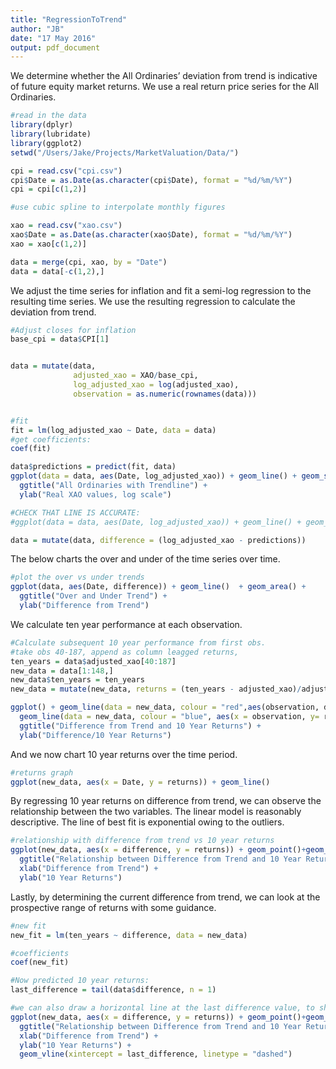 ```yaml
---
title: "RegressionToTrend"
author: "JB"
date: "17 May 2016"
output: pdf_document
---
```


We determine whether the All Ordinaries' deviation from trend is indicative of future equity market returns. We use a real return price series for the All Ordinaries.

```r
#read in the data
library(dplyr)
library(lubridate)
library(ggplot2)
setwd("/Users/Jake/Projects/MarketValuation/Data/")

cpi = read.csv("cpi.csv")
cpi$Date = as.Date(as.character(cpi$Date), format = "%d/%m/%Y")
cpi = cpi[c(1,2)]

#use cubic spline to interpolate monthly figures

xao = read.csv("xao.csv")
xao$Date = as.Date(as.character(xao$Date), format = "%d/%m/%Y")
xao = xao[c(1,2)]

data = merge(cpi, xao, by = "Date")
data = data[-c(1,2),]
```

We adjust the time series for inflation and fit a semi-log regression to the resulting time series. We use the resulting regression to calculate the deviation from trend.


```r
#Adjust closes for inflation
base_cpi = data$CPI[1]


data = mutate(data, 
              adjusted_xao = XAO/base_cpi,
              log_adjusted_xao = log(adjusted_xao),
              observation = as.numeric(rownames(data)))


#fit
fit = lm(log_adjusted_xao ~ Date, data = data)
#get coefficients:
coef(fit)

data$predictions = predict(fit, data)
ggplot(data = data, aes(Date, log_adjusted_xao)) + geom_line() + geom_smooth(method = 'lm', se = FALSE) +
  ggtitle("All Ordinaries with Trendline") +
  ylab("Real XAO values, log scale")

#CHECK THAT LINE IS ACCURATE:
#ggplot(data = data, aes(Date, log_adjusted_xao)) + geom_line() + geom_abline(intercept = coef(fit)[1], slope = coef(fit)[2])

data = mutate(data, difference = (log_adjusted_xao - predictions))

```

The below charts the over and under of the time series over time.

```r
#plot the over vs under trends
ggplot(data, aes(Date, difference)) + geom_line()  + geom_area() +
  ggtitle("Over and Under Trend") +
  ylab("Difference from Trend")
```

We calculate ten year performance at each observation.

```r
#Calculate subsequent 10 year performance from first obs.
#take obs 40-187, append as column leagged returns, 
ten_years = data$adjusted_xao[40:187]
new_data = data[1:148,]
new_data$ten_years = ten_years
new_data = mutate(new_data, returns = (ten_years - adjusted_xao)/adjusted_xao)

ggplot() + geom_line(data = new_data, colour = "red",aes(observation, difference)) + 
  geom_line(data = new_data, colour = "blue", aes(x = observation, y= returns-1)) +
  ggtitle("Difference from Trend and 10 Year Returns") +
  ylab("Difference/10 Year Returns")
```

And we now chart 10 year returns over the time period. 

```r
#returns graph
ggplot(new_data, aes(x = Date, y = returns)) + geom_line()
```

By regressing 10 year returns on difference from trend, we can observe the relationship between the two variables. The linear model is reasonably descriptive. The line of best fit is exponential owing to the outliers.


```r
#relationship with difference from trend vs 10 year returns
ggplot(new_data, aes(x = difference, y = returns)) + geom_point()+geom_smooth(method = lm) +
  ggtitle("Relationship between Difference from Trend and 10 Year Returns") +
  xlab("Difference from Trend") +
  ylab("10 Year Returns")
```

Lastly, by determining the current difference from trend, we can look at the prospective range of returns with some guidance.

```r
#new fit
new_fit = lm(ten_years ~ difference, data = new_data)

#coefficients
coef(new_fit)

#Now predicted 10 year returns:
last_difference = tail(data$difference, n = 1)

#we can also draw a horizontal line at the last difference value, to show where we stand.
ggplot(new_data, aes(x = difference, y = returns)) + geom_point()+geom_smooth(method = lm) +
  ggtitle("Relationship between Difference from Trend and 10 Year Returns") +
  xlab("Difference from Trend") +
  ylab("10 Year Returns") +
  geom_vline(xintercept = last_difference, linetype = "dashed")

```